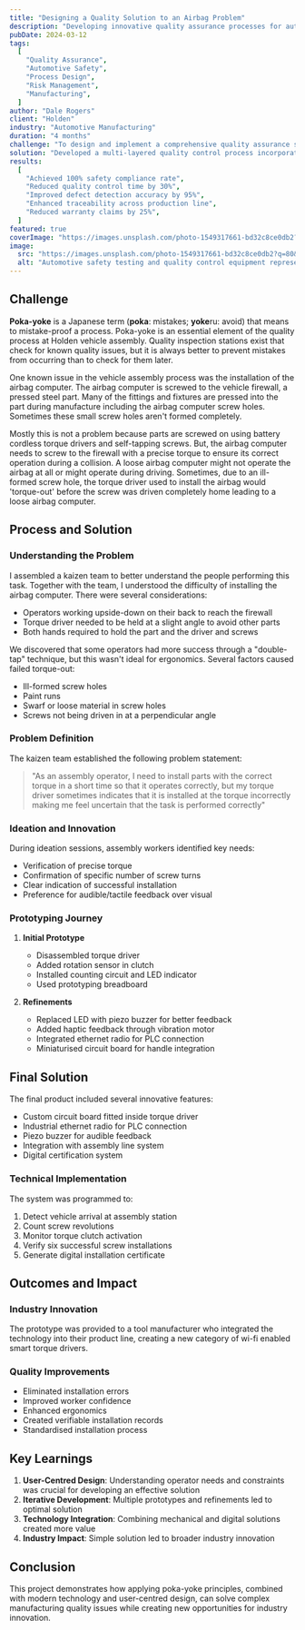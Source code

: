 ```yaml
---
title: "Designing a Quality Solution to an Airbag Problem"
description: "Developing innovative quality assurance processes for automotive safety systems."
pubDate: 2024-03-12
tags:
  [
    "Quality Assurance",
    "Automotive Safety",
    "Process Design",
    "Risk Management",
    "Manufacturing",
  ]
author: "Dale Rogers"
client: "Holden"
industry: "Automotive Manufacturing"
duration: "4 months"
challenge: "To design and implement a comprehensive quality assurance system for airbag deployment that ensures safety compliance while maintaining production efficiency."
solution: "Developed a multi-layered quality control process incorporating automated testing, manual verification, and continuous monitoring systems."
results:
  [
    "Achieved 100% safety compliance rate",
    "Reduced quality control time by 30%",
    "Improved defect detection accuracy by 95%",
    "Enhanced traceability across production line",
    "Reduced warranty claims by 25%",
  ]
featured: true
coverImage: "https://images.unsplash.com/photo-1549317661-bd32c8ce0db2?q=80&w=2070&auto=format&fit=crop"
image:
  src: "https://images.unsplash.com/photo-1549317661-bd32c8ce0db2?q=80&w=2070&auto=format&fit=crop"
  alt: "Automotive safety testing and quality control equipment representing Holden airbag quality assurance processes"
---
```


## Challenge

**Poka-yoke** is a Japanese term (**poka**: mistakes; **yoke**ru: avoid) that means to mistake-proof a process. Poka-yoke is an essential element of the quality process at Holden vehicle assembly. Quality inspection stations exist that check for known quality issues, but it is always better to prevent mistakes from occurring than to check for them later.

One known issue in the vehicle assembly process was the installation of the airbag computer. The airbag computer is screwed to the vehicle firewall, a pressed steel part. Many of the fittings and fixtures are pressed into the part during manufacture including the airbag computer screw holes. Sometimes these small screw holes aren't formed completely.

Mostly this is not a problem because parts are screwed on using battery cordless torque drivers and self-tapping screws. But, the airbag computer needs to screw to the firewall with a precise torque to ensure its correct operation during a collision. A loose airbag computer might not operate the airbag at all or might operate during driving. Sometimes, due to an ill-formed screw hole, the torque driver used to install the airbag would 'torque-out' before the screw was driven completely home leading to a loose airbag computer.

## Process and Solution

### Understanding the Problem

I assembled a kaizen team to better understand the people performing this task. Together with the team, I understood the difficulty of installing the airbag computer. There were several considerations:

- Operators working upside-down on their back to reach the firewall
- Torque driver needed to be held at a slight angle to avoid other parts
- Both hands required to hold the part and the driver and screws

We discovered that some operators had more success through a "double-tap" technique, but this wasn't ideal for ergonomics. Several factors caused failed torque-out:

- Ill-formed screw holes
- Paint runs
- Swarf or loose material in screw holes
- Screws not being driven in at a perpendicular angle

### Problem Definition

The kaizen team established the following problem statement:

> "As an assembly operator, I need to install parts with the correct torque in a short time so that it operates correctly, but my torque driver sometimes indicates that it is installed at the torque incorrectly making me feel uncertain that the task is performed correctly"

### Ideation and Innovation

During ideation sessions, assembly workers identified key needs:

- Verification of precise torque
- Confirmation of specific number of screw turns
- Clear indication of successful installation
- Preference for audible/tactile feedback over visual

### Prototyping Journey

1. **Initial Prototype**
   - Disassembled torque driver
   - Added rotation sensor in clutch
   - Installed counting circuit and LED indicator
   - Used prototyping breadboard

2. **Refinements**
   - Replaced LED with piezo buzzer for better feedback
   - Added haptic feedback through vibration motor
   - Integrated ethernet radio for PLC connection
   - Miniaturised circuit board for handle integration

## Final Solution

The final product included several innovative features:

- Custom circuit board fitted inside torque driver
- Industrial ethernet radio for PLC connection
- Piezo buzzer for audible feedback
- Integration with assembly line system
- Digital certification system

### Technical Implementation

The system was programmed to:

1. Detect vehicle arrival at assembly station
2. Count screw revolutions
3. Monitor torque clutch activation
4. Verify six successful screw installations
5. Generate digital installation certificate

## Outcomes and Impact

### Industry Innovation

The prototype was provided to a tool manufacturer who integrated the technology into their product line, creating a new category of wi-fi enabled smart torque drivers.

### Quality Improvements

- Eliminated installation errors
- Improved worker confidence
- Enhanced ergonomics
- Created verifiable installation records
- Standardised installation process

## Key Learnings

1. **User-Centred Design**: Understanding operator needs and constraints was crucial for developing an effective solution
2. **Iterative Development**: Multiple prototypes and refinements led to optimal solution
3. **Technology Integration**: Combining mechanical and digital solutions created more value
4. **Industry Impact**: Simple solution led to broader industry innovation

## Conclusion

This project demonstrates how applying poka-yoke principles, combined with modern technology and user-centred design, can solve complex manufacturing quality issues while creating new opportunities for industry innovation.
